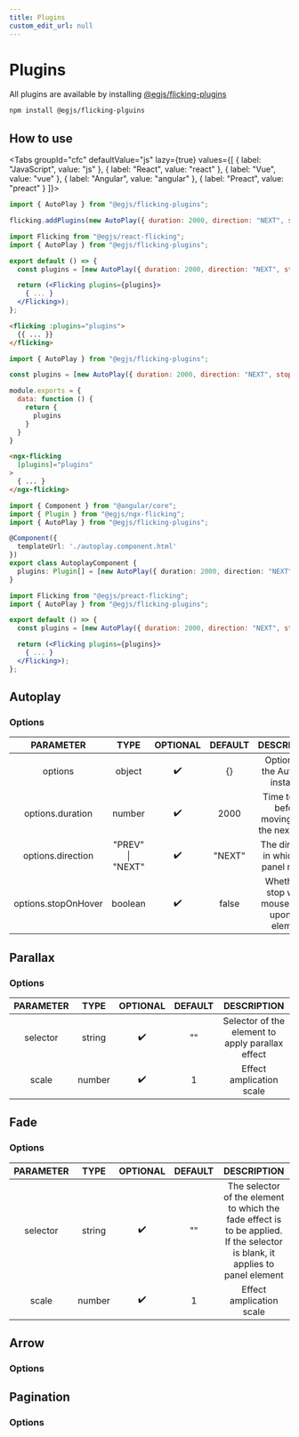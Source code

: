 ```yaml
---
title: Plugins
custom_edit_url: null
---
```



# Plugins

All plugins are available by installing [@egjs/flicking-plugins](https://github.com/naver/egjs-flicking-plugins)

```bash
npm install @egjs/flicking-plguins
```

## How to use
<Tabs
  groupId="cfc"
  defaultValue="js"
  lazy={true}
  values={[
    { label: "JavaScript", value: "js" },
    { label: "React", value: "react" },
    { label: "Vue", value: "vue" },
    { label: "Angular", value: "angular" },
    { label: "Preact", value: "preact" }
  ]}>
  <TabItem value="js">

```js
import { AutoPlay } from "@egjs/flicking-plugins";

flicking.addPlugins(new AutoPlay({ duration: 2000, direction: "NEXT", stopOnHover: false }));
```

  </TabItem>
  <TabItem value="react">

```jsx
import Flicking from "@egjs/react-flicking";
import { AutoPlay } from "@egjs/flicking-plugins";

export default () => {
  const plugins = [new AutoPlay({ duration: 2000, direction: "NEXT", stopOnHover: false })];

  return (<Flicking plugins={plugins}>
    { ... }
  </Flicking>);
};
```

  </TabItem>
  <TabItem value="vue">

```html title="template"
<flicking :plugins="plugins">
  {{ ... }}
</flicking>
```

```js title="script"
import { AutoPlay } from "@egjs/flicking-plugins";

const plugins = [new AutoPlay({ duration: 2000, direction: "NEXT", stopOnHover: false })];

module.exports = {
  data: function () {
    return {
      plugins
    }
  }
}
```

  </TabItem>
  <TabItem value="angular">

```html title="autoplay.component.html"
<ngx-flicking
  [plugins]="plugins"
>
  { ... }
</ngx-flicking>
```

```ts title="autoplay.component.ts"
import { Component } from "@angular/core";
import { Plugin } from "@egjs/ngx-flicking";
import { AutoPlay } from "@egjs/flicking-plugins";

@Component({
  templateUrl: './autoplay.component.html'
})
export class AutoplayComponent {
  plugins: Plugin[] = [new AutoPlay({ duration: 2000, direction: "NEXT", stopOnHover: false })];
}
```

  </TabItem>
  <TabItem value="preact">

```jsx
import Flicking from "@egjs/preact-flicking";
import { AutoPlay } from "@egjs/flicking-plugins";

export default () => {
  const plugins = [new AutoPlay({ duration: 2000, direction: "NEXT", stopOnHover: false })];

  return (<Flicking plugins={plugins}>
    { ... }
  </Flicking>);
};
```

  </TabItem>
</Tabs>

## Autoplay
<AutoplayDemo />

### Options
|PARAMETER|TYPE|OPTIONAL|DEFAULT|DESCRIPTION|
|:---:|:---:|:---:|:---:|:---:|
|options|object|✔️|{}|Options for the AutoPlay instance|
|options.duration|number|✔️|2000|Time to wait before moving on to the next panel|
|options.direction|"PREV" \| "NEXT"|✔️|"NEXT"|The direction in which the panel moves|
|options.stopOnHover|boolean|✔️|false|Whether to stop when mouse hover upon the element|

## Parallax
<ParallaxDemo />

### Options
|PARAMETER|TYPE|OPTIONAL|DEFAULT|DESCRIPTION|
|:---:|:---:|:---:|:---:|:---:|
|selector|string|✔️|""|Selector of the element to apply parallax effect|
|scale|number|✔️|1|Effect amplication scale|

## Fade
<FadeDemo />

### Options
|PARAMETER|TYPE|OPTIONAL|DEFAULT|DESCRIPTION|
|:---:|:---:|:---:|:---:|:---:|
|selector|string|✔️|""|The selector of the element to which the fade effect is to be applied. If the selector is blank, it applies to panel element|
|scale|number|✔️|1|Effect amplication scale|

## Arrow
<ArrowDemo />

### Options


## Pagination
<PaginationDemo />

### Options
